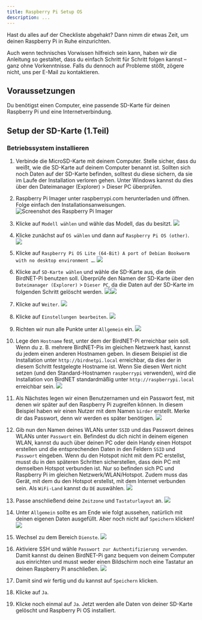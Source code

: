 ```yaml
---
title: Raspberry Pi Setup OS
description: ...
---
```



Hast du alles auf der Checkliste abgehakt? Dann nimm dir etwas Zeit, um deinen Raspberry Pi in Ruhe einzurichten.

Auch wenn technisches Vorwissen hilfreich sein kann, haben wir die Anleitung so gestaltet, dass du einfach Schritt für Schritt folgen kannst – ganz ohne Vorkenntnisse. Falls du dennoch auf Probleme stößt, zögere nicht, uns per E-Mail zu kontaktieren.

## Voraussetzungen

Du benötigst einen Computer, eine passende SD-Karte für deinen Raspberry Pi und eine Internetverbindung.

## Setup der SD-Karte (1.Teil)

### Betriebssystem installieren

<Steps>

1. Verbinde die MicroSD-Karte mit deinem Computer.
   Stelle sicher, dass du weißt, wie die SD-Karte auf deinem Computer benannt ist. Sollten sich noch Daten auf der SD-Karte befinden, solltest du diese sichern, da sie im Laufe der Installation verloren gehen. Unter Windows kannst du dies über den Dateimanager (Explorer) > Dieser PC überprüfen.

2. Raspberry Pi Imager unter raspberrypi.com herunterladen und öffnen. Folge einfach den Installationsanweisungen.
   ![Screenshot des Raspberry Pi Imager](/src/images/project01/pi-setup/01pi_imager.png)

3. Klicke auf `Modell wählen` und wähle das Modell, das du besitzt.
   ![](/src/images/project01/pi-setup/02.png)

4. Klicke zunächst auf `OS wählen` und dann auf `Raspberry Pi OS (other)`.
   ![](/src/images/project01/pi-setup/03.png)

5. Klicke auf `Raspberry Pi OS Lite (64-Bit) A port of Debian Bookworm with no desktop environment …`.
   ![](/src/images/project01/pi-setup/04.png)

6. Klicke auf `SD-Karte wählen` und wähle die SD-Karte aus, die dein BirdNET-Pi benutzen soll. Überprüfe den Namen der SD-Karte über den `Dateimanager (Explorer)` > `Dieser PC`, da die Daten auf der SD-Karte im folgenden Schritt gelöscht werden.
   ![](/src/images/project01/pi-setup/05.png)![](/src/images/project01/pi-setup/06.png)

7. Klicke auf `Weiter`.
   ![](/src/images/project01/pi-setup/07.png)

8. Klicke auf `Einstellungen bearbeiten`.
   ![](/src/images/project01/pi-setup/09.png)

9. Richten wir nun alle Punkte unter `Allgemein` ein.
   ![](/src/images/project01/pi-setup/10.png)

10. Lege den `Hostname` fest, unter dem der BirdNET-Pi erreichbar sein soll. Wenn du z. B. mehrere BirdNET-Pis im gleichen Netzwerk hast, kannst du jedem einen anderen Hostnamen geben. In diesem Beispiel ist die Installation unter `http://birdnetpi.local` erreichbar, da dies der in diesem Schritt festgelegte Hostname ist. Wenn Sie diesen Wert nicht setzen (und den Standard-Hostnamen `raspberrypi` verwenden), wird die Installation von BirdNET standardmäßig unter `http://raspberrypi.local` erreichbar sein.
    ![](/src/images/project01/pi-setup/11.png)

11. Als Nächstes legen wir einen Benutzernamen und ein Passwort fest, mit denen wir später auf den Raspberry Pi zugreifen können. In diesem Beispiel haben wir einen Nutzer mit dem Namen `birder` erstellt. Merke dir das Passwort, denn wir werden es später benötigen.
    ![](/src/images/project01/pi-setup/12.png)

12. Gib nun den Namen deines WLANs unter `SSID` und das Passwort deines WLANs unter `Passwort` ein. Befindest du dich nicht in deinem eigenen WLAN, kannst du auch über deinen PC oder dein Handy einen Hotspot erstellen und die entsprechenden Daten in den Feldern `SSID` und `Passwort` eingeben. Wenn du den Hotspot nicht mit dem PC erstellst, musst du in den späteren Schritten sicherstellen, dass dein PC mit demselben Hotspot verbunden ist. Nur so befinden sich PC und Raspberry Pi im gleichen Netzwerk/WLAN/Hotspot. Zudem muss das Gerät, mit dem du den Hotspot erstellst, mit dem Internet verbunden sein. Als `WiFi-Land` kannst du `DE` auswählen.
    ![](/src/images/project01/pi-setup/13.png)

13. Passe anschließend deine `Zeitzone` und `Tastaturlayout` an.
    ![](/src/images/project01/pi-setup/14.png)

14. Unter `Allgemein` sollte es am Ende wie folgt aussehen, natürlich mit deinen eigenen Daten ausgefüllt. Aber noch nicht auf `Speichern` klicken!
    ![](/src/images/project01/pi-setup/15.png)

15. Wechsel zu dem Bereich `Dienste`.
    ![](/src/images/project01/pi-setup/16.png)

16. Aktiviere SSH und wähle `Passwort zur Authentifizierung verwenden`. Damit kannst du deinen BirdNET-Pi ganz bequem von deinem Computer aus einrichten und musst weder einen Bildschirm noch eine Tastatur an deinen Raspberry Pi anschließen.
    ![](/src/images/project01/pi-setup/17.png)

17. Damit sind wir fertig und du kannst auf `Speichern` klicken.
18. Klicke auf `Ja`.

19. Klicke noch einmal auf `Ja`. Jetzt werden alle Daten von deiner SD-Karte gelöscht und Raspberry Pi OS installiert.

</Steps>
